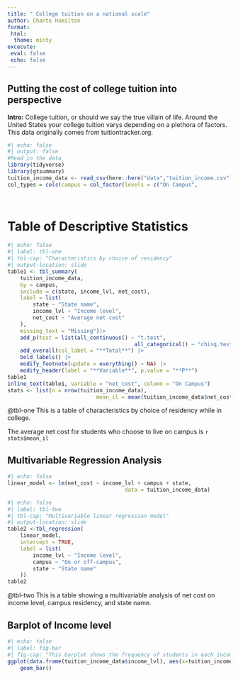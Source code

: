 ```yaml
---
title: " College tuition on a national scale"
author: Chante Hamilton
format:
 html:
  theme: minty
excecute:
 eval: false
 echo: false
---
```

## Putting the cost of college tuition into perspective
**Intro:** College tuition, or should we say the true villain of life. Around the United States your college tuition varys depending on a plethora of factors. This data originally comes from tuitiontracker.org.

```r
#| echo: false
#| output: false
#Read in the data
library(tidyverse)
library(gtsummary)
tuition_income_data <- read_csv(here::here("data","tuition_income.csv"))
col_types = cols(campus = col_factor(levels = c("On Campus",
																								"Off Campus")), income_lvl = col_factor(levels = c("0 to 30000",
																																																	 "30001 to 48000", "48001 to 75000",																																																	 "75001 to 110000", "Over 110000")))
```

# Table of Descriptive Statistics

```r
#| echo: false
#| label: tbl-one
#| tbl-cap: "Characteristics by choice of residency"
#| output-location: slide
table1 <- tbl_summary(
	tuition_income_data,
	by = campus,
	include = c(state, income_lvl, net_cost),
	label = list(
		state ~ "State name",
		income_lvl ~ "Income level",
		net_cost ~ "Average net cost"
	),
	missing_text = "Missing")|>
	add_p(test = list(all_continuous() ~ "t.test",
										all_categorical() ~ "chisq.test")) |>
	add_overall(col_label = "**Total**") |>
	bold_labels() |>
	modify_footnote(update = everything() ~ NA) |>
	modify_header(label = "**Variable**", p.value = "**P**") 
table1
inline_text(table1, variable = "net_cost", column = "On Campus")
stats <- list(n = nrow(tuition_income_data),
							mean_il = mean(tuition_income_data$net_cost, na.rm = TRUE))
```
@tbl-one This is a table of characteristics by choice of residency while in college. 

The average net cost for students who choose to live on campus is `r stats$mean_il`

## Multivariable Regression Analysis 

```r
#| echo: false
linear_model <- lm(net_cost ~ income_lvl + campus + state,
									 data = tuition_income_data)
```

```r
#| echo: false
#| label: tbl-two
#| tbl-cap: "Multivariable linear regression model"
#| output-location: slide
table2 <-tbl_regression(
	linear_model,
	intercept = TRUE,
	label = list(
		income_lvl ~ "Income level",
		campus ~ "On or off-campus",
		state ~ "State name"
	))
table2
```

@tbl-two This is a table showing a multivariable analysis of net cost on income level, campus residency, and state name. 

## Barplot of Income level

```r
#| echo: false
#| label: fig-bar
#| fig-cap: "This barplot shows the frequency of students in each income bracket."
ggplot(data.frame(tuition_income_data$income_lvl), aes(x=tuition_income_data$income_lvl)) +
	geom_bar()
```


